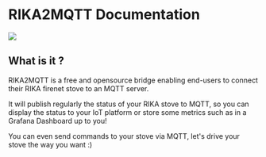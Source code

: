 # RIKA2MQTT Documentation

<Image src="./../assets/rika2mqtt-128x128.png" rika2mqtt />

## What is it ?

RIKA2MQTT is a free and opensource bridge enabling end-users to connect their RIKA firenet stove to an MQTT server.


It will publish regularly the status of your RIKA stove to MQTT, so you can display the status to your IoT platform or store some metrics such as in a Grafana Dashboard up to you!

You can even send commands to your stove via MQTT, let's drive your stove the way you want :)
